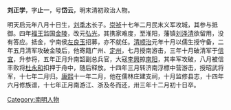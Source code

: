 {{Unreferenced|time=2022-01-02T15:51:29+00:00}}
'''刘正学'''，字'''止一'''，号'''岱云'''，明末清初政治人物。

明天启元年八月十日生，[[刘季木|刘季木]]长子。[[崇祯|崇祯]]十七年二月民末义军攻城，其参与抵御。四年[[福王|福王]]监国[[金陵|金陵]]，改元[[弘光|弘光]]，其携家难度，至淮阳，藩镇[[刘泽清|刘泽清]]欲留用，没有答应。抵金，宁南侯[[左良玉|左良玉]]招募，亦不就任。[[清|清]][[顺治|顺治]]元年十月以儒生授守备，二年五月清军攻破金陵后，他寄籍广州、[[定州|定州]]，七月授南游击，三年十月破清军于[[信宜|信宜]]，升参将，五年正月升南韶副总兵官，大寇[[李興|李興]]掠[[南阳|南阳]]，其率军攻破，八月被信丰败将[[杜永和|杜永和]]扣押于舟中，随后释放。十四年三月转济南浮標中营游击，授昭武将军，十七年二月归。[[康熙|康熙]]十一年二月，他在儒林庄建支祠，十月监修县志，十四年六月修族谱，十七年正月南游江、浙及冬而还，卅三年十二月初十日卒。

{{明朝人物小作品}}

[[Category:南明人物|Category:南明人物]]